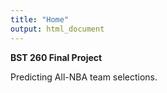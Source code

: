 ```yaml
---
title: "Home"
output: html_document
---
```


**BST 260 Final Project**

Predicting All-NBA team selections.